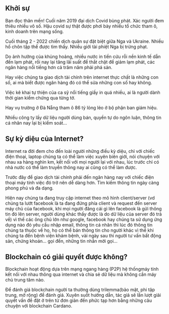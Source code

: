  

  

## Khởi sự 

  

Bạn đọc thân mến! Cuối năm 2019 đại dịch Covid bùng phát. Xác người đem thiêu nhiều vô số. Hậu covid sự thật được phơi bày nhiều tổ chức tham ô, kinh doanh trên mạng sống. 

Cuối tháng 2 - 2022 chiến dịch quân sự đặt biệt giữa Nga và Ukraine. Nhiều hố chôn tập thể được tìm thấy. Nhiều giới tài phiệt Nga bị trừng phạt.  

Do ảnh hưởng của khủng hoảng, nhiều nước in tiền cứu rỗi nền kinh tế dẫn đến lạm phát, rồi nay lại tăng lãi suất để thắt chặt để giảm lạm phát, các ngân hàng nổi tiếng hơn cả trăm năm phải phá sản. 

Hay việc chúng ta giao dịch tài chính trên internet thực chất là những con số, ai mà biết được ngân hàng đó có thể sửa những con số hay không. 

Việc kê khai tự thiện của ca sỹ nổi tiếng giấy in quá nhiều, ai là người dành thời gian kiểm chứng qua từng tờ.  

Hay vụ trường ở Đà Nẵng tham ô 86 tỷ lỏng lẻo ở bộ phận ban giám hiệu. 

Nhiều công ty lấy dữ liệu người dùng bán, quyền tự do ngôn luận, thông tin cá nhân nay lại bị kiểm soát... 

  

## Sự kỳ diệu của Internet? 


Internet ra đời đem cho đến loài người những điều kỳ diệu, chỉ với chiếc điện thoại, laptop chúng ta có thể làm việc xuyên biên giới, nói chuyện với nhau xa hàng nghìn km, kết nối với mọi người lại với nhau, lúc trước chỉ có nhà nước có thể làm truyền thông nay ai cũng có thể làm được. 

Trước đây để giao dịch tài chính phải đến ngân hàng nay với chiếc điện thoại máy tính việc đó trở nên dễ dàng hơn. Tìm kiếm thông tin ngày càng phong phú và đa dạng.  

Hiện nay chúng ta đang truy cập internet theo mô hình client/server (vd chúng ta lướt facebook là ta đang đứng phía client và request đến server máy chủ của facebook, khi mọi người đăng cái gì lên facebook là gửi thông tin đó lên server, người dùng khác thấy được là do dữ liệu của server đó trả về) vì thế các ông chủ lớn như google, facebook hay chúng ta sử dụng ứng dụng nào đó yêu cầu nhập email, thông tin cá nhân thì lúc đó thông tin chúng ta thuộc về họ, họ có thể bán thông tin cho người khác vì thế khi chúng ta đến bệnh viện khám bệnh, vài ngày sau thì người tư vấn bất động sản, chứng khoán... gọi đến, những tin nhắn mời gọi...  


## Blockchain có giải quyết được không? 

Blockchain hoạt động dựa trên mạng ngang hàng (P2P) hệ thốngmáy tính kết nối với nhau thông qua internet và chia sẻ dữ liệu mà không cần máy chủ trung tâm nào. 

Để đánh giá blockchain người ta thường dùng trilemma(bảo mật, phi tập trung, mở rộng) để đánh giá. Xuyên suốt hướng dẫn, tác giả sẽ lần lượt giải quyết vấn đề đặt ở trên từ đơn giản đến phức tạp hơn bằng những câu chuyện với blockchain Cardano. 

 